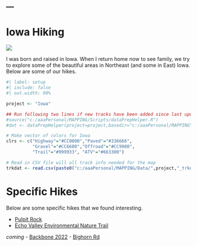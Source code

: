---
---

# Iowa Hiking
![](../../zresources/img/IAhiking1.webp){fig-align="center"}

I was born and raised in Iowa. When I return home now to see family, we try to explore some of the beautiful areas in Northeast (and some in East) Iowa. Below are some of our hikes.

```r
#| label: setup
#| include: false
#| out.width: 90%

project <- "Iowa"

## Run following two lines if new tracks have been added since last update
#source("c:/aaaPersonal/MAPPING/Scripts/dataPrepHelper.R")
#dat <- dataPrepHelper(project=project,basedir="c:/aaaPersonal/MAPPING")

# Make vector of colors for Iowa
clrs <- c("Highway"="#CC0000","Paved"="#336666",
          "Gravel"="#CC6600","Offroad"="#CC9900",
          "Trail"="#999933", "ATV"="#663300")

# Read in CSV file will all track info needed for the map
trkdat <- read.csv(paste0("c:/aaaPersonal/MAPPING/Data/",project,"_trkdat.csv"))
```

# Specific Hikes
Below are some specific hikes that we found interesting.

- [Pulpit Rock](IA Pulpit Rock.html)
- [Echo Valley Environmental Nature Trail](IA Echo Valley Environmental Nature Trail.html)

*coming*
- [Backbone 2022](IA Backbone 2022.html)
- [Bighorn Rd](IA Bighorn Road.html)
